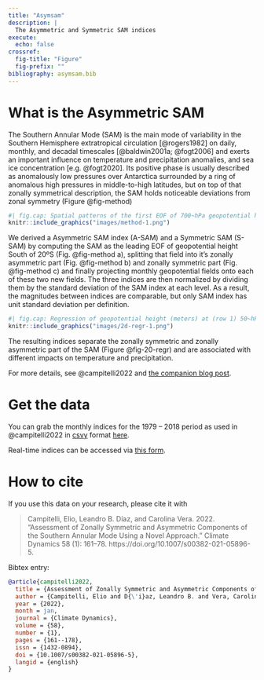 ```yaml
---
title: "Asymsam"
description: |
  The Asymmetric and Symmetric SAM indices
execute:
  echo: false  
crossref:
  fig-title: "Figure"  
  fig-prefix: ""
bibliography: asymsam.bib
---
```


# What is the Asymmetric SAM

The Southern Annular Mode (SAM) is the main mode of variability in the Southern Hemisphere extratropical circulation [@rogers1982] on daily, monthly, and decadal timescales [@baldwin2001a; @fogt2006] and exerts an important influence on temperature and precipitation anomalies, and sea ice concentration [e.g. @fogt2020].
Its positive phase is usually described as anomalously low pressures over Antarctica surrounded by a ring of anomalous high pressures in middle-to-high latitudes, but on top of that zonally symmetrical description, the SAM holds noticeable deviations from zonal symmetry (Figure @fig-method)

```r
#| fig.cap: Spatial patterns of the first EOF of 700~hPa geopotential height for 1979 -– 2018 period. (a) Full field, (b) zonally asymmetric component and (c) zonally symmetric component. Arbitrary units; positive values in blue and negative values in red.
knitr::include_graphics("images/method-1.png")
```

We derived a Asymmetric SAM index (A-SAM) and a Symmetric SAM (S-SAM) by computing the SAM as the leading EOF of geopotential height South of 20ºS (Fig. @fig-method a), splitting that field into it's zonally asymmetric part (Fig. @fig-method b) and zonally symmetric part (Fig. @fig-method c) and finally projecting monthly geopotential fields onto each of these two new fields.
The three indices are then normalized by dividing them by the standard deviation of the SAM index at each level.
As a result, the magnitudes between indices are comparable, but only SAM index has unit standard deviation per definition.

```r
#| fig.cap: Regression of geopotential height (meters) at (row 1) 50~hPa and (row 2) 700~hPa with (column a) SAM, (column b) A-SAM, and (column c) S-SAM for the 1979 -- 2018 period. The regression patterns for A-SAM and S-SAM are the result of one multiple regression using both indices. Points marked on panel b.2 are the location of the reference points used by @raphael2004 for their Zonal Wave 3 index.
knitr::include_graphics("images/2d-regr-1.png")
```

The resulting indices separate the zonally symmetric and zonally asymmetric part of the SAM (Figure @fig-20-regr) and are associated with different impacts on temperature and precipitation.

For more details, see @campitelli2022 and [the companion blog post](https://eliocamp.github.io/scrapbook/posts/2021-08-09-asymsam/).

# Get the data

You can grab the monthly indices for the 1979 -- 2018 period as used in @campitelli2022 in [csvy](https://csvy.org/) format [here](data/indices.csv).

Real-time indices can be accessed via [this form](get-data.qmd). 

# How to cite

If you use this data on your research, please cite it with


> Campitelli, Elio, Leandro B. Díaz, and Carolina Vera. 2022. “Assessment of Zonally Symmetric and Asymmetric Components of the Southern Annular Mode Using a Novel Approach.” Climate Dynamics 58 (1): 161–78. https://doi.org/10.1007/s00382-021-05896-5.


Bibtex entry:

``` bibtex
@article{campitelli2022,
  title = {Assessment of Zonally Symmetric and Asymmetric Components of the {{Southern Annular Mode}} Using a Novel Approach},
  author = {Campitelli, Elio and D{\'i}az, Leandro B. and Vera, Carolina},
  year = {2022},
  month = jan,
  journal = {Climate Dynamics},
  volume = {58},
  number = {1},
  pages = {161--178},
  issn = {1432-0894},
  doi = {10.1007/s00382-021-05896-5},
  langid = {english}
}
```
